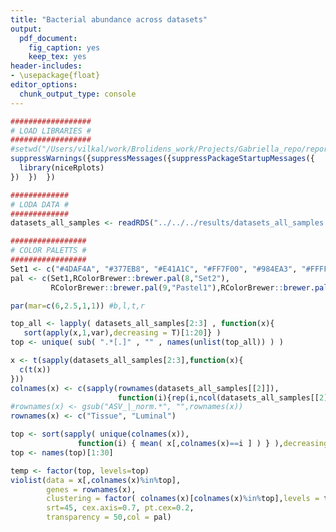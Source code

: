 ```yaml
---
title: "Bacterial abundance across datasets"
output: 
  pdf_document:
    fig_caption: yes
    keep_tex: yes
header-includes: 
- \usepackage{float}
editor_options: 
  chunk_output_type: console
---
```


```r
##################
# LOAD LIBRARIES #
##################
#setwd("/Users/vilkal/work/Brolidens_work/Projects/Gabriella_repo/reports/rmarkdown/manuscript")
suppressWarnings({suppressMessages({suppressPackageStartupMessages({
  library(niceRplots)
})  })  })

#############
# LODA DATA #
#############
datasets_all_samples <- readRDS("../../../results/datasets_all_samples.RDS")

#################
# COLOR PALETTS #
#################
Set1 <- c("#4DAF4A", "#377EB8", "#E41A1C", "#FF7F00", "#984EA3", "#FFFF33", "#A65628", "#F781BF", "#999999")
pal <- c(Set1,RColorBrewer::brewer.pal(8,"Set2"),
         RColorBrewer::brewer.pal(9,"Pastel1"),RColorBrewer::brewer.pal(8,"Pastel2")) #color pallete for plots
```

```r
par(mar=c(6,2.5,1,1)) #b,l,t,r

top_all <- lapply( datasets_all_samples[2:3] , function(x){
   sort(apply(x,1,var),decreasing = T)[1:20]} )
top <- unique( sub( ".*[.]" , "" , names(unlist(top_all)) ) )

x <- t(sapply(datasets_all_samples[2:3],function(x){
  c(t(x))
}))
colnames(x) <- c(sapply(rownames(datasets_all_samples[[2]]),
                        function(i){rep(i,ncol(datasets_all_samples[[2]]))}))
#rownames(x) <- gsub("ASV_|_norm.*", "",rownames(x))
rownames(x) <- c("Tissue", "Luminal")

top <- sort(sapply( unique(colnames(x)),
               function(i) { mean( x[,colnames(x)==i ] ) } ),decreasing = T)
top <- names(top)[1:30]

temp <- factor(top, levels=top)
violist(data = x[,colnames(x)%in%top],
        genes = rownames(x),
        clustering = factor( colnames(x)[colnames(x)%in%top],levels = top) ,
        srt=45, cex.axis=0.7, pt.cex=0.2,
        transparency = 50,col = pal)
```